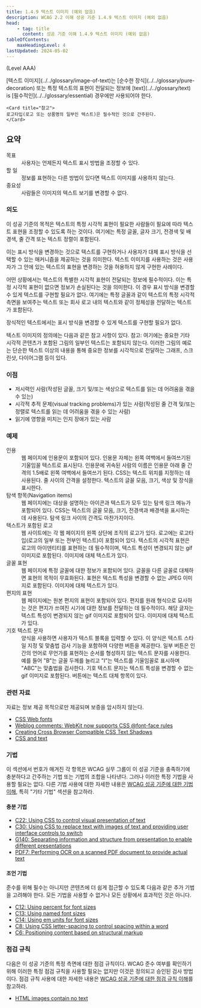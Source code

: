 ```yaml
---
title: 1.4.9 텍스트 이미지 (예외 없음)
description: WCAG 2.2 이해 성공 기준 1.4.9 텍스트 이미지 (예외 없음)
head:
    - tag: title
      content: 성공 기준 이해 1.4.9 텍스트 이미지 (예외 없음)
tableOfContents:
    maxHeadingLevel: 4
lastUpdated: 2024-05-02
---
```



(Level AAA)

<Card title="성공 기준(SC)">
[텍스트 이미지](../../glossary/image-of-text)는 [순수한 장식](../../glossary/pure-decoration) 또는 특정 텍스트의 표현이 전달되는 정보에 [text](../../glossary/text) is [필수적인](../../glossary/essential) 경우에만 사용되어야 한다.

    <Card title="참고">
    로고타입(로고 또는 상품명의 일부인 텍스트)은 필수적인 것으로 간주된다.
    </Card>
</Card>

## 요약

<dl>
<dt>목표</dt>
<dd>사용자는 언제든지 텍스트 표시 방법을 조정할 수 있다.</dd>
<dt>할 일</dt>
<dd>정보를 표현하는 다른 방법이 있다면 텍스트 이미지를 사용하지 않는다.</dd>
<dt>중요성</dt>
<dd>사람들은 이미지의 텍스트 보기를 변경할 수 없다.</dd>
</dl>

### 의도

이 성공 기준의 목적은 텍스트의 특정 시각적 표현이 필요한 사람들이 필요에 따라 텍스트 표현을 조정할 수 있도록 하는 것이다. 여기에는 특정 글꼴, 글자 크기, 전경색 및 배경색, 줄 간격 또는 텍스트 정렬이 포함된다.

이는 표시 방식을 변경하는 것으로 텍스트를 구현하거나 사용자가 대체 표시 방식을 선택할 수 있는 매커니즘을 제공하는 것을 의미한다. 텍스트 이미지를 사용하는 것은 사용자가 그 안에 있는 텍스트의 표현을 변경하는 것을 허용하지 않게 구현한 사례이다.

어떤 상황에서는 텍스트의 특별한 시각적 표현이 전달되는 정보에 필수적이다. 이는 특정 시각적 표현이 없으면 정보가 손실된다는 것을 의미한다. 이 경우 표시 방식을 변경할 수 있게 텍스트를 구현할 필요가 없다. 여기에는 특정 글꼴과 같이 텍스트의 특정 시각적 측면을 보여주는 텍스트 또는 회사 로고 내의 텍스트와 같이 정체성을 전달하는 텍스트가 포함된다.

장식적인 텍스트에서는 표시 방식을 변경할 수 있게 텍스트를 구현할 필요가 없다.

텍스트 이미지의 정의에는 다음과 같은 참고 사항이 있다. 참고: 여기에는 중요한 기타 시각적 콘텐츠가 포함된 그림의 일부인 텍스트는 포함되지 않는다. 이러한 그림의 예로는 단순한 텍스트 이상의 내용을 통해 중요한 정보를 시각적으로 전달하는 그래프, 스크린샷, 다이어그램 등이 있다.

### 이점

*   저시력인 사람(작성된 글꼴, 크기 및/또는 색상으로 텍스트를 읽는 데 어려움을 겪을 수 있는)
*   시각적 추적 문제(<span lang="en">visual tracking problems</span>)가 있는 사람(작성된 줄 간격 및/또는 정렬로 텍스트를 읽는 데 어려움을 겪을 수 있는 사람)
*   읽기에 영향을 미치는 인지 장애가 있는 사람

### 예제

<dl>
    <dt>인용</dt>
    <dd>
        웹 페이지에 인용문이 포함되어 있다. 인용문 자체는 왼쪽 여백에서 들여쓰기된 기울임꼴 텍스트로 표시된다. 인용문에 귀속된 사람의 이름은 인용문 아래 줄 간격의 1.5배로 왼쪽 여백에서 들여쓰기 된다. CSS는 텍스트 위치를 지정하는 데 사용된다. 줄 사이의 간격을 설정한다. 텍스트의 글꼴 모음, 크기, 색상 및 장식을 표시한다.
    </dd>
    <dt>탐색 항목(Navigation items)</dt>
    <dd>
        웹 페이지에는 대상을 설명하는 아이콘과 텍스트가 모두 있는 탐색 링크 메뉴가 포함되어 있다. CSS는 텍스트의 글꼴 모음, 크기, 전경색과 배경색을 표시하는 데 사용된다. 탐색 링크 사이의 간격도 마찬가지이다.
    </dd>
    <dt> 텍스트가 포함된 로고</dt>
    <dd>
        웹 사이트에는 각 웹 페이지의 왼쪽 상단에 조직의 로고가 있다. 로고에는 로고타입(로고의 일부 또는 전부인 텍스트)이 포함되어 있다. 텍스트의 시각적 표현은 로고의 아이덴티티를 표현하는 데 필수적이며, 텍스트 특성이 변경되지 않는 gif 이미지로 포함된다. 이미지에 대체 텍스트가 있다.
    </dd>
    <dt>글꼴 표현</dt>
    <dd>
        웹 페이지에 특정 글꼴에 대한 정보가 포함되어 있다. 글꼴을 다른 글꼴로 대체하면 표현의 목적이 무효화된다. 표현은 텍스트 특성을 변경할 수 없는 JPEG 이미지로 포함된다. 이미지에 대체 텍스트가 있다.
    </dd>
    <dt>편지의 표현</dt>
    <dd>
        웹 페이지에는 원본 편지의 표현이 포함되어 있다. 편지를 원래 형식으로 묘사하는 것은 편지가 쓰여진 시기에 대한 정보를 전달하는 데 필수적이다. 해당 글자는 텍스트 특성이 변경되지 않는 gif 이미지로 포함되어 있다. 이미지에 대체 텍스트가 있다.
    </dd>
    <dt>기호 텍스트 문자</dt>
    <dd>
        양식을 사용하면 사용자가 텍스트 블록을 입력할 수 있다. 이 양식은 텍스트 스타일 지정 및 맞춤법 검사 기능을 포함하여 다양한 버튼을 제공한다. 일부 버튼은 인간의 언어로 무언가를 표현하는 순서를 형성하지 않는 텍스트 문자를 사용한다. 예를 들어 "B"는 글꼴 두께를 늘리고 "I"는 텍스트를 기울임꼴로 표시하며 "ABC"는 맞춤법을 검사한다. 기호 텍스트 문자는 텍스트 특성을 변경할 수 없는 gif 이미지로 포함된다. 버튼에는 텍스트 대체 항목이 있다.
    </dd>
</dl>

### 관련 자료

자료는 정보 제공 목적으로만 제공되며 보증을 암시하지 않는다.

*   [CSS Web fonts](http://alistapart.com/article/cssatten)
*   [Weblog comments: WebKit now supports CSS @font-face rules](http://clagnut.com/blog/2042/)
*   [Creating Cross Browser Compatible CSS Text Shadows](http://www.workingwith.me.uk/articles/css/cross-browser-drop-shadows)
*   [CSS and text](http://www.yourhtmlsource.com/stylesheets/csstext.html)

### 기법

이 섹션에서 번호가 매겨진 각 항목은 WCAG 실무 그룹이 이 성공 기준을 충족하기에 충분하다고 간주하는 기법 또는 기법의 조합을 나타낸다. 그러나 이러한 특정 기법을 사용할 필요는 없다. 다른 기법 사용에 대한 자세한 내용은 [WCAG 성공 기준에 대한 기법 이해](../understanding-techniques), 특히 "기타 기법" 섹션을 참고하라.

#### 충분 기법

*   [C22: Using CSS to control visual presentation of text](https://www.w3.org/WAI/WCAG22/Techniques/css/C22)
*   [C30: Using CSS to replace text with images of text and providing user interface controls to switch](https://www.w3.org/WAI/WCAG22/Techniques/css/C30)
*   [G140: Separating information and structure from presentation to enable different presentations](https://www.w3.org/WAI/WCAG22/Techniques/general/G140)
*   [PDF7: Performing OCR on a scanned PDF document to provide actual text](https://www.w3.org/WAI/WCAG22/Techniques/pdf/PDF7)

#### 조언 기법

준수를 위해 필수는 아니지만 콘텐츠에 더 쉽게 접근할 수 있도록 다음과 같은 추가 기법을 고려해야 한다. 모든 기법을 사용할 수 없거나 모든 상황에서 효과적인 것은 아니다.

*   [C12: Using percent for font sizes](https://www.w3.org/WAI/WCAG22/Techniques/css/C12)
*   [C13: Using named font sizes](https://www.w3.org/WAI/WCAG22/Techniques/css/C13)
*   [C14: Using em units for font sizes](https://www.w3.org/WAI/WCAG22/Techniques/css/C14)
*   [C8: Using CSS letter-spacing to control spacing within a word](https://www.w3.org/WAI/WCAG22/Techniques/css/C8)
*   [C6: Positioning content based on structural markup](https://www.w3.org/WAI/WCAG22/Techniques/css/C6)

### 점검 규칙

다음은 이 성공 기준의 특정 측면에 대한 점검 규칙이다. WCAG 준수 여부를 확인하기 위해 이러한 특정 점검 규칙을 사용할 필요는 없지만 이것은 정의되고 승인된 검사 방법이다. 점검 규칙 사용에 대한 자세한 내용은 [WCAG 성공 기준에 대한 점검 규칙 이해](../understanding-act-rules)를 참고하라.

*   [HTML images contain no text](https://www.w3.org/WAI/standards-guidelines/act/rules/0va7u6/)

